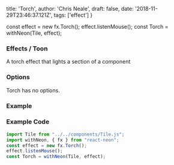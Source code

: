   title: 'Torch',
  author: 'Chris Neale',
  draft: false,
  date: '2018-11-29T23:46:37.121Z',
  tags: ['effect']
}

const effect = new fx.Torch();
effect.listenMouse();
const Torch = withNeon(Tile, effect);

### Effects / Toon

A torch effect that lights a section of a component

### Options

Torch has no options.

### Example

<Torch />

### Example Code

```javascript
import Tile from "../../components/Tile.js";
import withNeon, { fx } from "react-neon";
const effect = new fx.Torch();
effect.listenMouse();
const Torch = withNeon(Tile, effect);
```

